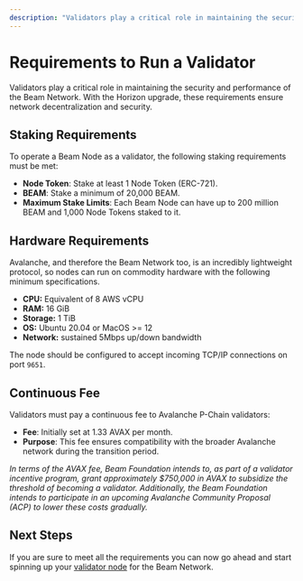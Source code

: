 ```yaml
---
description: "Validators play a critical role in maintaining the security and performance of the Beam Network. With the Horizon upgrade, these requirements ensure network decentralization and security."
---
```


# Requirements to Run a Validator

Validators play a critical role in maintaining the security and performance of the Beam Network. With the Horizon upgrade, these requirements ensure network decentralization and security.

## Staking Requirements

To operate a Beam Node as a validator, the following staking requirements must be met:

- **Node Token**: Stake at least 1 Node Token (ERC-721).
- **BEAM**: Stake a minimum of 20,000 BEAM.
- **Maximum Stake Limits**: Each Beam Node can have up to 200 million BEAM and 1,000 Node Tokens staked to it.


## Hardware Requirements

Avalanche, and therefore the Beam Network too, is an incredibly lightweight protocol, so nodes can run on commodity hardware with the following minimum specifications.

- **CPU:** Equivalent of 8 AWS vCPU
- **RAM:** 16 GiB
- **Storage:** 1 TiB
- **OS:** Ubuntu 20.04 or MacOS >= 12
- **Network:** sustained 5Mbps up/down bandwidth

The node should be configured to accept incoming TCP/IP connections on port `9651`.

## Continuous Fee

Validators must pay a continuous fee to Avalanche P-Chain validators:

- **Fee**: Initially set at 1.33 AVAX per month.
- **Purpose**: This fee ensures compatibility with the broader Avalanche network during the transition period.

_In terms of the AVAX fee, Beam Foundation intends to, as part of a validator incentive program, grant approximately $750,000 in AVAX to subsidize the threshold of becoming a validator. Additionally, the Beam Foundation intends to participate in an upcoming Avalanche Community Proposal (ACP) to lower these costs gradually._

## Next Steps

If you are sure to meet all the requirements you can now go ahead and start spinning up your [validator node](/nodes/run_node/installation) for the Beam Network.
